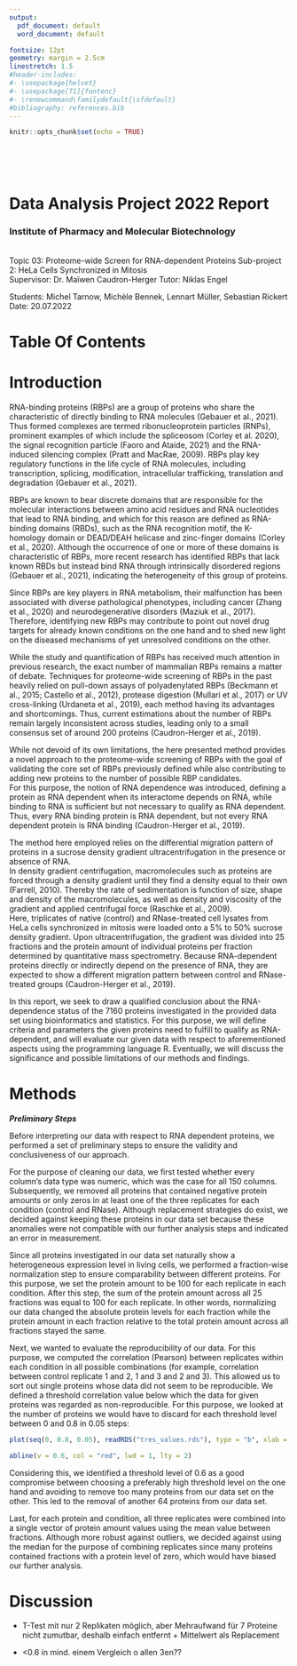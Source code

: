 ```yaml
---
output:
  pdf_document: default
  word_document: default

fontsize: 12pt
geometry: margin = 2.5cm
linestretch: 1.5
#header-includes:
#- \usepackage{helvet}
#- \usepackage[T1]{fontenc}
#- \renewcommand\familydefault{\sfdefault}
#bibliography: references.bib
---
```


```r
knitr::opts_chunk$set(echo = TRUE)
```

\
\
\

# \Huge Data Analysis Project 2022 \newline Report

### Institute of Pharmacy and Molecular Biotechnology

\
Topic 03: Proteome-wide Screen for RNA-dependent Proteins \newline Sub-project 2: HeLa Cells Synchronized in Mitosis \newline\
Supervisor: Dr. Maïwen Caudron-Herger Tutor: Niklas Engel

Students: Michel Tarnow, Michèle Bennek, Lennart Müller, Sebastian Rickert \newline Date: 20.07.2022

\newpage

# **Table Of Contents**

\newpage

# **Introduction**

RNA-binding proteins (RBPs) are a group of proteins who share the characteristic of directly binding to RNA molecules (Gebauer et al., 2021). Thus formed complexes are termed ribonucleoprotein particles (RNPs), prominent examples of which include the spliceosom (Corley et al. 2020), the signal recognition particle (Faoro and Ataide, 2021) and the RNA-induced silencing complex (Pratt and MacRae, 2009). RBPs play key regulatory functions in the life cycle of RNA molecules, including transcription, splicing, modification, intracellular trafficking, translation and degradation (Gebauer et al., 2021).

RBPs are known to bear discrete domains that are responsible for the molecular interactions between amino acid residues and RNA nucleotides that lead to RNA binding, and which for this reason are defined as RNA-binding domains (RBDs), such as the RNA recognition motif, the K-homology domain or DEAD/DEAH helicase and zinc-finger domains (Corley et al., 2020). Although the occurrence of one or more of these domains is characteristic of RBPs, more recent research has identified RBPs that lack known RBDs but instead bind RNA through intrinsically disordered regions (Gebauer et al., 2021), indicating the heterogeneity of this group of proteins.

Since RBPs are key players in RNA metabolism, their malfunction has been associated with diverse pathological phenotypes, including cancer (Zhang et al., 2020) and neurodegenerative disorders (Maziuk et al., 2017). Therefore, identifying new RBPs may contribute to point out novel drug targets for already known conditions on the one hand and to shed new light on the diseased mechanisms of yet unresolved conditions on the other.

While the study and quantification of RBPs has received much attention in previous research, the exact number of mammalian RBPs remains a matter of debate. Techniques for proteome-wide screening of RBPs in the past heavily relied on pull-down assays of polyadenylated RBPs (Beckmann et al., 2015; Castello et al., 2012), protease digestion (Mullari et al., 2017) or UV cross-linking (Urdaneta et al., 2019), each method having its advantages and shortcomings. Thus, current estimations about the number of RBPs remain largely inconsistent across studies, leading only to a small consensus set of around 200 proteins (Caudron-Herger et al., 2019).

While not devoid of its own limitations, the here presented method provides a novel approach to the proteome-wide screening of RBPs with the goal of validating the core set of RBPs previously defined while also contributing to adding new proteins to the number of possible RBP candidates.\
For this purpose, the notion of RNA dependence was introduced, defining a protein as RNA dependent when its interactome depends on RNA, while binding to RNA is sufficient but not necessary to qualify as RNA dependent. Thus, every RNA binding protein is RNA dependent, but not every RNA dependent protein is RNA binding (Caudron-Herger et al., 2019).

The method here employed relies on the differential migration pattern of proteins in a sucrose density gradient ultracentrifugation in the presence or absence of RNA.\
In density gradient centrifugation, macromolecules such as proteins are forced through a density gradient until they find a density equal to their own (Farrell, 2010). Thereby the rate of sedimentation is function of size, shape and density of the macromolecules, as well as density and viscosity of the gradient and applied centrifugal force (Raschke et al., 2009).\
Here, triplicates of native (control) and RNase-treated cell lysates from HeLa cells synchronized in mitosis were loaded onto a 5% to 50% sucrose density gradient. Upon ultracentrifugation, the gradient was divided into 25 fractions and the protein amount of individual proteins per fraction determined by quantitative mass spectrometry. Because RNA-dependent proteins directly or indirectly depend on the presence of RNA, they are expected to show a different migration pattern between control and RNase-treated groups (Caudron-Herger et al., 2019).

In this report, we seek to draw a qualified conclusion about the RNA-dependence status of the 7160 proteins investigated in the provided data set using bioinformatics and statistics. For this purpose, we will define criteria and parameters the given proteins need to fulfill to qualify as RNA-dependent, and will evaluate our given data with respect to aforementioned aspects using the programming language R. Eventually, we will discuss the significance and possible limitations of our methods and findings.

\newpage

# **Methods**

***Preliminary Steps***

Before interpreting our data with respect to RNA dependent proteins, we performed a set of preliminary steps to ensure the validity and conclusiveness of our approach.

For the purpose of cleaning our data, we first tested whether every column's data type was numeric, which was the case for all 150 columns. Subsequently, we removed all proteins that contained negative protein amounts or only zeros in at least one of the three replicates for each condition (control and RNase). Although replacement strategies do exist, we decided against keeping these proteins in our data set because these anomalies were not compatible with our further analysis steps and indicated an error in measurement.

Since all proteins investigated in our data set naturally show a heterogeneous expression level in living cells, we performed a fraction-wise normalization step to ensure comparability between different proteins. For this purpose, we set the protein amount to be 100 for each replicate in each condition. After this step, the sum of the protein amount across all 25 fractions was equal to 100 for each replicate. In other words, normalizing our data changed the absolute protein levels for each fraction while the protein amount in each fraction relative to the total protein amount across all fractions stayed the same.

Next, we wanted to evaluate the reproducibility of our data. For this purpose, we computed the correlation (Pearson) between replicates within each condition in all possible combinations (for example, correlation between control replicate 1 and 2, 1 and 3 and 2 and 3). This allowed us to sort out single proteins whose data did not seem to be reproducible. We defined a threshold correlation value below which the data for given proteins was regarded as non-reproducible. For this purpose, we looked at the number of proteins we would have to discard for each threshold level between 0 and 0.8 in 0.05 steps:

```r

plot(seq(0, 0.8, 0.05), readRDS("tres_values.rds"), type = "b", xlab = "threshold value", ylab = "number of removed proteins", main = "")

abline(v = 0.6, col = "red", lwd = 1, lty = 2)
```

Considering this, we identified a threshold level of 0.6 as a good compromise between choosing a preferably high threshold level on the one hand and avoiding to remove too many proteins from our data set on the other. This led to the removal of another 64 proteins from our data set.

Last, for each protein and condition, all three replicates were combined into a single vector of protein amount values using the mean value between fractions. Although more robust against outliers, we decided against using the median for the purpose of combining replicates since many proteins contained fractions with a protein level of zero, which would have biased our further analysis.

# **Discussion**

-   T-Test mit nur 2 Replikaten möglich, aber Mehraufwand für 7 Proteine nicht zumutbar, deshalb einfach entfernt + Mittelwert als Replacement

-   \<0.6 in mind. einem Vergleich o allen 3en??
